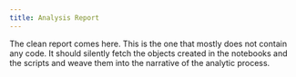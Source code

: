 ```yaml
---
title: Analysis Report
---
```


The clean report comes here. This is the one that mostly does not contain any code. It should silently fetch the objects created in the notebooks and the scripts and weave them into the narrative of the analytic process.
